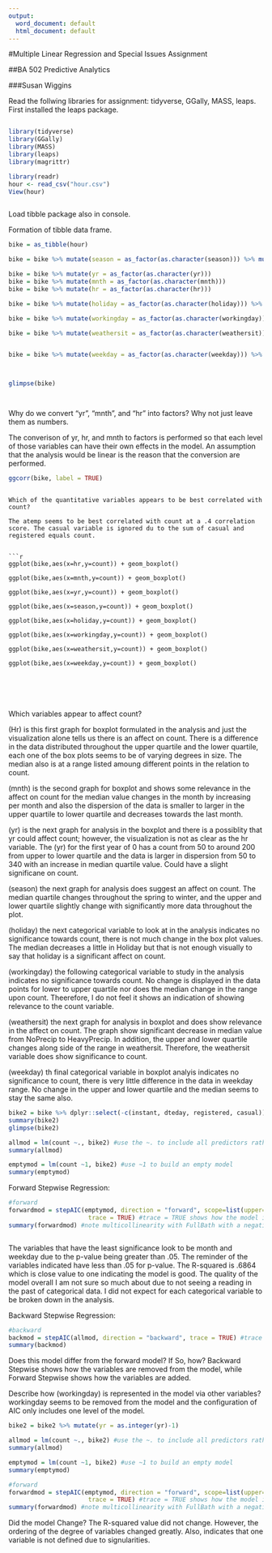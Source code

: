 ---
output:
  word_document: default
  html_document: default
---
#Multiple Linear Regression and Special Issues Assignment

##BA 502 Predictive Analytics

###Susan Wiggins

Read the follwing libraries for assignment: tidyverse, GGally, MASS, leaps.
First installed the leaps package.

```{r}


```

```{r}

library(tidyverse)
library(GGally)
library(MASS)
library(leaps)
library(magrittr)

```

```{r}

library(readr)
hour <- read_csv("hour.csv")
View(hour)



```
Load tibble package also in console.

Formation of tibble data frame.

```{r}

bike = as_tibble(hour)

```


```{r}

bike = bike %>% mutate(season = as_factor(as.character(season))) %>% mutate(season = fct_recode(season, "Spring" = "1", "Summer" = "2", "Fall" = "3", "Winter" = "4"))

bike = bike %>% mutate(yr = as_factor(as.character(yr)))
bike = bike %>% mutate(mnth = as_factor(as.character(mnth)))
bike = bike %>% mutate(hr = as_factor(as.character(hr)))

bike = bike %>% mutate(holiday = as_factor(as.character(holiday))) %>% mutate(holiday = fct_recode(holiday, "NotHoliday" = "0", "Holiday" = "1"))

bike = bike %>% mutate(workingday = as_factor(as.character(workingday))) %>% mutate(workingday = fct_recode(workingday, "NotWorkingDay" = "0", "WorkingDay" = "1"))

bike = bike %>% mutate(weathersit = as_factor(as.character(weathersit))) %>% mutate(weathersit = fct_recode(weathersit, "NoPrecip" = "1", "Misty" = "2", "LightPrecip" = "3", "HeavyPrecip" = "4"))


bike = bike %>% mutate(weekday = as_factor(as.character(weekday))) %>% mutate(weekday = fct_recode(weekday, "Sunday" = "0", "Monday" = "1", "Tuesday" = "2", "Wednesday" = "3", "Thursday" = "4", "Friday" = "5", "Saturday" = "6"))



glimpse(bike)




```

Why do we convert "yr", "mnth", and "hr" into factors? Why not just leave them as numbers.


The converison of yr, hr, and mnth to factors is performed so that each level of those variables can have their own effects in the model. An assumption that the analysis would be linear is the reason that the conversion are performed.



```{r}

ggcorr(bike, label = TRUE)


```

```

Which of the quantitative variables appears to be best correlated with count?

The atemp seems to be best correlated with count at a .4 correlation score. The casual variable is ignored du to the sum of casual and registered equals count.


```{r}


ggplot(bike,aes(x=hr,y=count)) + geom_boxplot()

ggplot(bike,aes(x=mnth,y=count)) + geom_boxplot()

ggplot(bike,aes(x=yr,y=count)) + geom_boxplot()

ggplot(bike,aes(x=season,y=count)) + geom_boxplot()

ggplot(bike,aes(x=holiday,y=count)) + geom_boxplot()

ggplot(bike,aes(x=workingday,y=count)) + geom_boxplot()

ggplot(bike,aes(x=weathersit,y=count)) + geom_boxplot()

ggplot(bike,aes(x=weekday,y=count)) + geom_boxplot()






```

Which variables appear to affect count? 

(Hr) is this first graph for boxplot formulated in the analysis and just the visualization alone tells us there is an affect on count. There is a difference in the data distributed throughout the upper quartile and the lower quartile, each one of the box plots seems to be of varying degrees in size. The median also is at a range listed amoung different points in the relation to count. 

(mnth) is the second graph for boxplot and shows some relevance in the affect on count for the median value changes in the month by increasing per month and also the dispersion of the data is smaller to larger in the upper quartile to lower quartile and decreases towards the last month. 

(yr) is the next graph for analysis in the boxplot and there is a possiblity that yr could affect count; however, the visualization is not as clear as the hr variable. The (yr) for the first year of 0 has a count from 50 to around 200 from upper to lower quartile and the data is larger in dispersion from 50 to 340 with an increase in median quartile value. Could have a slight significane on count.

(season) the next graph for analysis does suggest an affect on count. The median quartile changes throughout the spring to winter, and the upper and lower quartile slightly change with significantly more data throughout the plot. 

(holiday) the next categorical variable to look at in the analysis indicates no significance towards count, there is not much change in the box plot values. The median decreases a little in Holiday but that is not enough visually to say that holiday is a significant affect on count. 
 
(workingday) the following categorical variable to study in the analysis indicates no significance towards count. No change is displayed in the data points for lower to upper quartile nor does the median change in the range upon count. Theerefore, I do not feel it shows an indication of showing relevance to the count variable. 

(weathersit) the next graph for analysis in boxplot and does show relevance in the affect on count. The graph show significant decrease in median value from NoPrecip to HeavyPrecip. In addition, the upper and lower quartile changes along side of the range in weathersit. Therefore, the weathersit variable does show significance to count. 

(weekday) th final categorical variable in boxplot analyis indicates no significance to count, there is very little difference in the data in weekday range. No change in the upper and lower quartile and the median seems to stay the same also. 


```{r}

bike2 = bike %>% dplyr::select(-c(instant, dteday, registered, casual)) 
summary(bike2)
glimpse(bike2)

```


```{r}



allmod = lm(count ~., bike2) #use the ~. to include all predictors rather than typing them all in
summary(allmod)

emptymod = lm(count ~1, bike2) #use ~1 to build an empty model
summary(emptymod)


```

Forward Stepwise Regression:

```{r}

#forward
forwardmod = stepAIC(emptymod, direction = "forward", scope=list(upper=allmod,lower=emptymod),
                      trace = TRUE) #trace = TRUE shows how the model is built (which variables                                       are added)
summary(forwardmod) #note multicollinearity with FullBath with a negative coefficient



```
The variables that have the least significance look to be month and weekday due to the p-value being greater than .05. The reminder of the variables indicated have less than .05 for p-value. The R-squared is .6864 which is close value to one indicating the model is good. The quality of the model overall I am not sure so much about due to not seeing a reading in the past of categorical data. I did not expect for each categorical variable to be broken down in the analysis. 


Backward Stepwise Regression:

```{r}

#backward
backmod = stepAIC(allmod, direction = "backward", trace = TRUE) #trace = TRUE shows how the model is built (which variables are removed)
summary(backmod)


```

Does this model differ from the forward model? If So, how? Backward Stepwise shows how the variables are removed from the model, while Forward Stepwise shows how the variables are added. 

Describe how (workingday) is represented in the model via other variables? workingday seems to be removed from the model and the configuration of AIC only includes one level of the model. 


```{r}

bike2 = bike2 %>% mutate(yr = as.integer(yr)-1) 

allmod = lm(count ~., bike2) #use the ~. to include all predictors rather than typing them all in
summary(allmod)

emptymod = lm(count ~1, bike2) #use ~1 to build an empty model
summary(emptymod)

#forward
forwardmod = stepAIC(emptymod, direction = "forward", scope=list(upper=allmod,lower=emptymod),
                      trace = TRUE) #trace = TRUE shows how the model is built (which variables                                       are added)
summary(forwardmod) #note multicollinearity with FullBath with a negative coefficient


```

Did the model Change? The R-squared value did not change. However, the ordering of the degree of variables changed greatly. Also, indicates that one variable is not defined due to signularities. 




